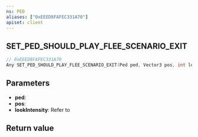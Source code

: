 ```yaml
---
ns: PED
aliases: ["0xEEED8FAFEC331A70"]
apiset: client
---
```

## SET_PED_SHOULD_PLAY_FLEE_SCENARIO_EXIT

```c
// 0xEEED8FAFEC331A70
Any SET_PED_SHOULD_PLAY_FLEE_SCENARIO_EXIT(Ped ped, Vector3 pos, int lookIntensity);
```

## Parameters
* **ped**:
* **pos**:
* **lookIntensity**: Refer to <Enum name="eLookIntensity" />

## Return value